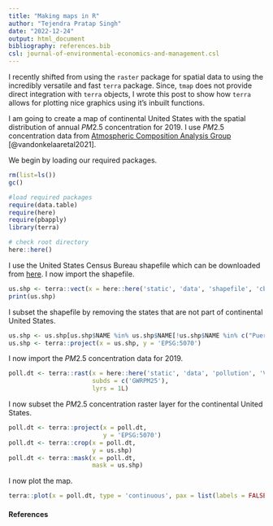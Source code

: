 ```yaml
---
title: "Making maps in R"
author: "Tejendra Pratap Singh"
date: "2022-12-24"
output: html_document
bibliography: references.bib
csl: journal-of-environmental-economics-and-management.csl
---
```


I recently shifted from using the `raster` package for spatial data to using the incredibly versatile and fast `terra` package. Since, `tmap` does not provide direct integration with `terra` objects, I wrote this post to show how `terra` allows for plotting nice graphics using it's inbuilt functions.

I am going to create a map of continental United States with the spatial distribution of annual $PM2.5$ concentration for 2019. I use $PM2.5$ concentration data from [Atmospheric Composition Analysis Group](https://sites.wustl.edu/acag/datasets/surface-pm2-5/) [@vandonkelaaretal2021].

We begin by loading our required packages.
```r
rm(list=ls())
gc()

#load required packages
require(data.table)
require(here)
require(pbapply) 
library(terra)

# check root directory
here::here()
```
I use the United States Census Bureau shapefile which can be downloaded from [here](https://www2.census.gov/geo/tiger/GENZ2018/shp/cb_2018_us_state_500k.zip). I now import the shapefile.

```r
us.shp <- terra::vect(x = here::here('static', 'data', 'shapefile', 'cb_2018_us_state_500k', 'cb_2018_us_state_500k.shp'))
print(us.shp)
```
I subset the shapefile by removing the states that are not part of continental United States.
```r
us.shp <- us.shp[us.shp$NAME %in% us.shp$NAME[!us.shp$NAME %in% c("Puerto Rico", "American Samoa", "United States Virgin Islands", "Hawaii", "Guam", "Commonwealth of the Northern Mariana Islands", "Alaska")],]
us.shp <- terra::project(x = us.shp, y = 'EPSG:5070')
```
I now import the $PM2.5$ concentration data for 2019.
```r
poll.dt <- terra::rast(x = here::here('static', 'data', 'pollution', 'V5GL03.HybridPM25.NorthAmerica.201901-201912.nc'),
                       subds = c('GWRPM25'),
                       lyrs = 1L)
```

I now subset the $PM2.5$ concentration raster layer for the continental United States.
```r
poll.dt <- terra::project(x = poll.dt,
                          y = 'EPSG:5070')
poll.dt <- terra::crop(x = poll.dt,
                       y = us.shp)
poll.dt <- terra::mask(x = poll.dt,
                       mask = us.shp)
```

I now plot the map.
```r
terra::plot(x = poll.dt, type = 'continuous', pax = list(labels = FALSE, tick = FALSE), maxcell = 300000000000000000)
```

#### References
